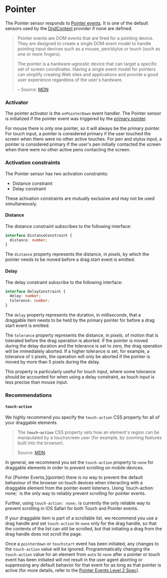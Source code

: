 
# Pointer

The Pointer sensor responds to [Pointer events](https://developer.mozilla.org/en-US/docs/Web/API/Pointer_events). It is one of the default sensors used by the [DndContext](../context-provider/) provider if none are defined.

> Pointer events are DOM events that are fired for a pointing device. They are designed to create a single DOM event model to handle pointing input devices such as a mouse, pen/stylus or touch \(such as one or more fingers\).
>
> The pointer is a hardware-agnostic device that can target a specific set of screen coordinates. Having a single event model for pointers can simplify creating Web sites and applications and provide a good user experience regardless of the user's hardware.
>
> – Source: [MDN](https://developer.mozilla.org/en-US/docs/Web/API/Pointer_events)

### Activator

The pointer activator is the `onPointerDown` event handler. The Pointer sensor is initialized if the pointer event was triggered by the [primary pointer](https://developer.mozilla.org/en-US/docs/Web/API/Pointer_events#Determining_the_Primary_Pointer).

For mouse there is only one pointer, so it will always be the primary pointer. For touch input, a pointer is considered primary if the user touched the screen when there were no other active touches. For pen and stylus input, a pointer is considered primary if the user's pen initially contacted the screen when there were no other active pens contacting the screen.

### Activation constraints

The Pointer sensor has two activation constraints:

- Distance constraint
- Delay constraint

These activation constraints are mutually exclusive and may not be used simultaneously.

#### Distance

The distance constraint subscribes to the following interface:

```typescript
interface DistanceConstraint {
  distance: number;
}
```

The `distance` property represents the distance, in _pixels_, by which the pointer needs to be moved before a drag start event is emitted.

#### Delay

The delay constraint subscribe to the following interface:

```typescript
interface DelayConstraint {
  delay: number;
  tolerance: number;
}
```

The `delay` property represents the duration, in _milliseconds_, that a draggable item needs to be held by the primary pointer for before a drag start event is emitted.

The `tolerance` property represents the distance, in _pixels_, of motion that is tolerated before the drag operation is aborted. If the pointer is moved during the delay duration and the tolerance is set to zero, the drag operation will be immediately aborted. If a higher tolerance is set, for example, a tolerance of `5` pixels, the operation will only be aborted if the pointer is moved by more than 5 pixels during the delay.

This property is particularly useful for touch input, where some tolerance should be accounted for when using a delay constraint, as touch input is less precise than mouse input.

### Recommendations

#### `touch-action`

We highly recommend you specify the `touch-action` CSS property for all of your draggable elements.

> The **`touch-action`** CSS property sets how an element's region can be manipulated by a touchscreen user \(for example, by zooming features built into the browser\).
>
> Source: [MDN](https://developer.mozilla.org/en-US/docs/Web/CSS/touch-action)

In general, we recommend you set the `touch-action` property to `none` for draggable elements in order to prevent scrolling on mobile devices.

<Callout>
For [Pointer Events,](pointer) there is no way to prevent the default behaviour of the browser on touch devices when interacting with a draggable element from the pointer event listeners. Using `touch-action: none;` is the only way to reliably prevent scrolling for pointer events.

Further, using `touch-action: none;` is currently the only reliable way to prevent scrolling in iOS Safari for both Touch and Pointer events.

</Callout>

If your draggable item is part of a scrollable list, we recommend you use a drag handle and set `touch-action` to `none` only for the drag handle, so that the contents of the list can still be scrolled, but that initiating a drag from the drag handle does not scroll the page.

Once a `pointerdown` or `touchstart` event has been initiated, any changes to the `touch-action` value will be ignored. Programmatically changing the `touch-action` value for an element from `auto` to `none` after a pointer or touch event has been initiated will not result in the user agent aborting or suppressing any default behavior for that event for as long as that pointer is active \(for more details, refer to the [Pointer Events Level 2 Spec](https://www.w3.org/TR/pointerevents2/#determining-supported-touch-behavior)\).
